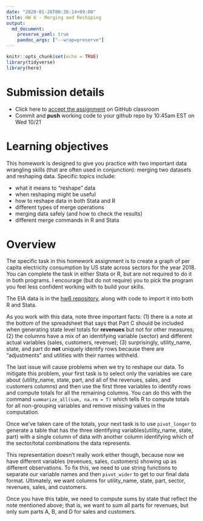 ```yaml
---
date: "2020-01-28T00:36:14+09:00"
title: HW 6 - Merging and Reshaping
output: 
  md_document:
    preserve_yaml: true
    pandoc_args: ["--wrap=preserve"]
---
```


```r
knitr::opts_chunk$set(echo = TRUE)
library(tidyverse)
library(here)

```

# Submission details

- Click here to [accept the assignment](https://classroom.github.com/a/hvTcQDmh) on GitHub classroom
- Commit and **push** working code to your github repo by 10:45am EST on Wed 10/21

# Learning objectives

This homework is designed to give you practice with two important data wrangling skills (that are often used in conjunction): merging two datasets and reshaping data. Specific topics include:

- what it means to "reshape" data
- when reshaping might be useful
- how to reshape data in both Stata and R
- different types of merge operations
- merging data safely (and how to check the results)
- different merge commands in R and Stata

# Overview

The specific task in this homework assignment is to create a graph of per capita electricity consumption by US state across sectors for the year 2018. You can complete the task in either Stata or R, but are not required to do it in both programs. I encourage (but do not require) you to pick the program you feel less confident working with to build your skills. 

The EIA data is in the [hw6 repository](https://classroom.github.com/a/RcFTR5pM), along with code to import it into both R and Stata.

As you work with this data, note three important facts: (1) there is a note at the bottom of the spreadsheet that says that Part C should be included when generating state level totals for **revenues** but not for other measures; (2) the columns have a mix of an identifying variable (sector) and different actual variables (sales, customers, revenue); (3) surprisingly, utility_name, state, and part do **not** uniquely identify rows because there are "adjustments" and utilities with their names withheld. 

The last issue will cause problems when we try to reshape our data. To mitigate this problem, your first task is to select only the variables we care about (utility_name, state, part, and all of the revenues, sales, and customers columns) and then use the first three variables to identify rows and compute totals for all the remaining columns. You can do this with the command `summarize_all(sum, na.rm = T)` which tells R to compute totals for all non-grouping variables and remove missing values in the computation.

Once we've taken care of the totals, your next task is to use `pivot_longer` to generate a table that has the three identifying variables(utility_name, state, part) with a single column of data with another column identifying which of the sector/total combinations the data represents.

This representation doesn't really work either though, because now we have different variables (revenues, sales, customers) showing up as different observations. To fix this, we need to use string functions to separate our variable names and then `pivot_wider` to get to our final data format. Ultimately, we want columns for utility_name, state, part, sector, revenues, sales, and customers.

Once you have this table, we need to compute sums by state that reflect the note mentioned above; that is, we want to sum all parts for revenues, but only sum parts A, B, and D for sales and customers.
